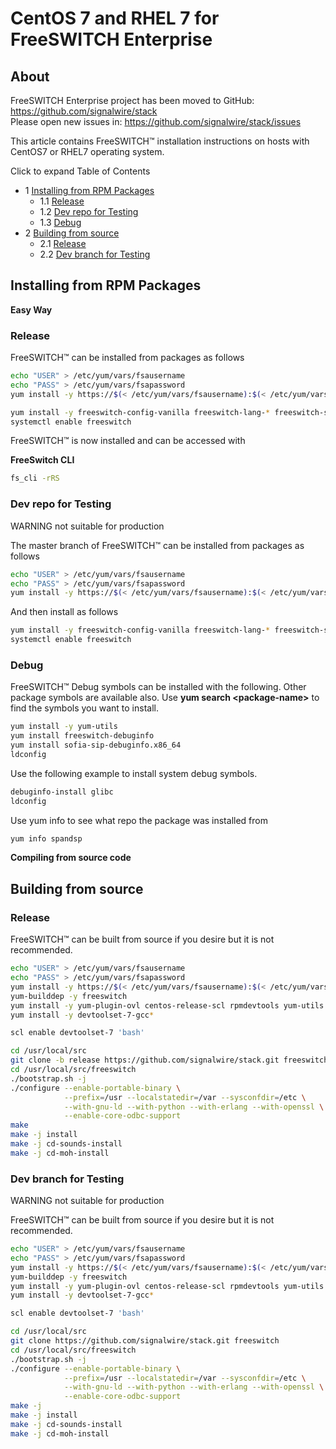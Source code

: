
# CentOS 7 and RHEL 7 for FreeSWITCH Enterprise 

 

## About

FreeSWITCH Enterprise project has been moved to GitHub: <https://github.com/signalwire/stack>   
Please open new issues in: <https://github.com/signalwire/stack/issues>

This article contains FreeSWITCH™ installation instructions on hosts with CentOS7 or RHEL7 operating system.

  
Click to expand Table of Contents

* 1 [Installing from RPM Packages](#installing-from-rpm-packages)  
   * 1.1 [Release](#-freeswitch--centos-7-and-rhel-7-for-freeswitch-enterprise-)  
   * 1.2 [Dev repo for Testing](#-freeswitch--centos-7-and-rhel-7-for-freeswitch-enterprise-)  
   * 1.3 [Debug](#-freeswitch--centos-7-and-rhel-7-for-freeswitch-enterprise-)
* 2 [Building from source](#-freeswitch--centos-7-and-rhel-7-for-freeswitch-enterprise-)  
   * 2.1 [Release](#-freeswitch--centos-7-and-rhel-7-for-freeswitch-enterprise-)  
   * 2.2 [Dev branch for Testing](#-freeswitch--centos-7-and-rhel-7-for-freeswitch-enterprise-)

## Installing from RPM Packages

**Easy Way**

### Release

FreeSWITCH™ can be installed from packages as follows

```bash
echo "USER" > /etc/yum/vars/fsausername
echo "PASS" > /etc/yum/vars/fsapassword
yum install -y https://$(< /etc/yum/vars/fsausername):$(< /etc/yum/vars/fsapassword)@fsa.freeswitch.com/repo/yum-stack/fsa/centos-release/signalwire-stack-release-repo-0-1.noarch.rpm epel-release

yum install -y freeswitch-config-vanilla freeswitch-lang-* freeswitch-sounds-*
systemctl enable freeswitch
```

FreeSWITCH™ is now installed and can be accessed with

**FreeSwitch CLI**

```bash
fs_cli -rRS
```

### Dev repo for Testing

WARNING not suitable for production

The master branch of FreeSWITCH™ can be installed from packages as follows

```bash
echo "USER" > /etc/yum/vars/fsausername
echo "PASS" > /etc/yum/vars/fsapassword
yum install -y https://$(< /etc/yum/vars/fsausername):$(< /etc/yum/vars/fsapassword)@fsa.freeswitch.com/repo/yum-stack/fsa/centos-dev/signalwire-stack-dev-repo-0-1.noarch.rpm epel-release
```

And then install as follows

```bash
yum install -y freeswitch-config-vanilla freeswitch-lang-* freeswitch-sounds-*
systemctl enable freeswitch
```

### Debug

FreeSWITCH™ Debug symbols can be installed with the following. Other package symbols are available also. Use **yum search &lt;package-name>** to find the symbols you want to install.

```bash
yum install -y yum-utils
yum install freeswitch-debuginfo
yum install sofia-sip-debuginfo.x86_64
ldconfig

```

Use the following example to install system debug symbols.

```bash
debuginfo-install glibc
ldconfig

```

Use yum info to see what repo the package was installed from

```bash
yum info spandsp

```

**Compiling from source code**

## Building from source

### Release

FreeSWITCH™ can be built from source if you desire but it is not recommended.

```bash
echo "USER" > /etc/yum/vars/fsausername
echo "PASS" > /etc/yum/vars/fsapassword
yum install -y https://$(< /etc/yum/vars/fsausername):$(< /etc/yum/vars/fsapassword)@fsa.freeswitch.com/repo/yum-stack/fsa/centos-release/signalwire-stack-release-repo-0-1.noarch.rpm epel-release
yum-builddep -y freeswitch
yum install -y yum-plugin-ovl centos-release-scl rpmdevtools yum-utils git
yum install -y devtoolset-7-gcc*

scl enable devtoolset-7 'bash'

cd /usr/local/src
git clone -b release https://github.com/signalwire/stack.git freeswitch
cd /usr/local/src/freeswitch
./bootstrap.sh -j
./configure --enable-portable-binary \
            --prefix=/usr --localstatedir=/var --sysconfdir=/etc \
            --with-gnu-ld --with-python --with-erlang --with-openssl \
            --enable-core-odbc-support
make
make -j install
make -j cd-sounds-install
make -j cd-moh-install
```

  
### Dev branch for Testing

WARNING not suitable for production

FreeSWITCH™ can be built from source if you desire but it is not recommended.

  
```bash
echo "USER" > /etc/yum/vars/fsausername
echo "PASS" > /etc/yum/vars/fsapassword
yum install -y https://$(< /etc/yum/vars/fsausername):$(< /etc/yum/vars/fsapassword)@fsa.freeswitch.com/repo/yum-stack/fsa/centos-dev/signalwire-stack-dev-repo-0-1.noarch.rpm epel-release
yum-builddep -y freeswitch
yum install -y yum-plugin-ovl centos-release-scl rpmdevtools yum-utils git
yum install -y devtoolset-7-gcc*

scl enable devtoolset-7 'bash'

cd /usr/local/src
git clone https://github.com/signalwire/stack.git freeswitch
cd /usr/local/src/freeswitch
./bootstrap.sh -j
./configure --enable-portable-binary \
            --prefix=/usr --localstatedir=/var --sysconfdir=/etc \
            --with-gnu-ld --with-python --with-erlang --with-openssl \
            --enable-core-odbc-support
make -j
make -j install
make -j cd-sounds-install
make -j cd-moh-install
```



